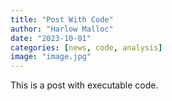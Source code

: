 ```yaml
---
title: "Post With Code"
author: "Harlow Malloc"
date: "2023-10-01"
categories: [news, code, analysis]
image: "image.jpg"
---
```


This is a post with executable code.
